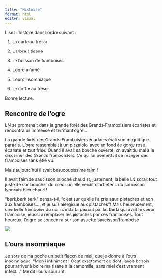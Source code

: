 ```yaml
---
title: "Histoire"
format: html
editor: visual
---
```



Lisez l'histoire dans l'ordre suivant :

1.  La carte au trésor

2.  L'arbre à tisane

3.  Le buisson de framboises

4.  L'ogre affamé

5.  L'ours insomniaque

6.  Le coffre au trésor

Bonne lecture.

## Rencontre de l'ogre
LN se promenait dans la grande forêt des Grands-Framboisiers écarlates et rencontra un immense et terrifiant ogre...

La grande forêt des Grands-Framboisiers écarlates était son magnifique paradis. L'ogre ressemblait à un pizzaiolo, avec un fond de gorge rose écarlate et tout frisé. Quand il avait sa bouche ouverte, on avait du mal à le discerner des Grands framboisiers. Ce qui lui permettait de manger des framboises sans être vu.

Mais aujourd'hui il avait beaucoupissime faim !

Il avait faim de saucisson brioché chaud et, justement, la belle LN sorait tout juste de son boucher du coeur oú elle venait d'acheter... du saucisson lyonnais bien chaud !

"berk,berk,berk " pensa-t-il, "c'est sur qu'elle l'a pris aaux pistaches et non aux framboises.... et je suis alergique aux pistaches"! Mais heureusement, une belle framboise du nom de Barbi passait par là. Barbi qui avait le coeur framboise, réussi à remplacer les pistaches par des framboises. Tout heureux, l'orgre se concentra sur son assiette saucisson/framboise

![](%22/images/baggit_magette_ogre.jpg%22)

## L'ours insomniaque
Je sors de ma poche un petit flacon de miel, que je donne à l'ours insomniaque. "Merci infiniment ! C'est exactement ce dont j'avais besoin pour arriver à boire ma tisane à la camomille, sans miel c'est vraiment infect..." Me dit l'ours souriant.
